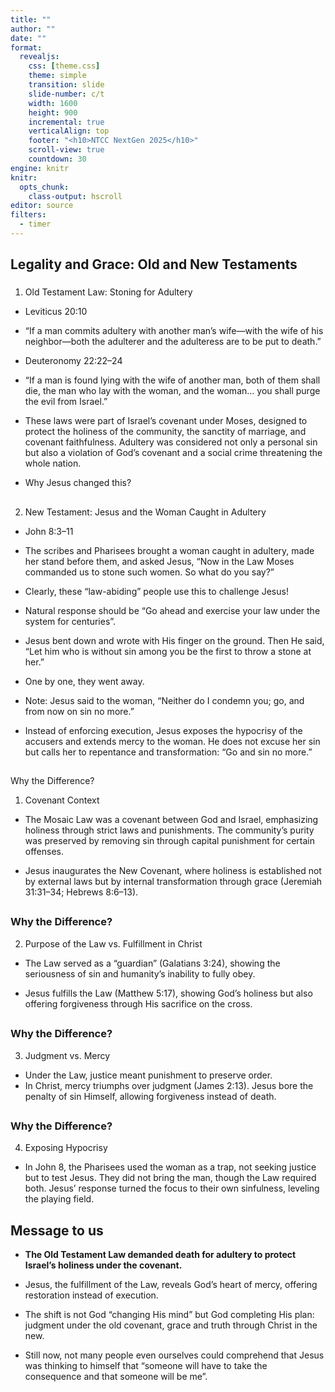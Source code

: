 ```yaml
---
title: ""
author: ""
date: ""
format:
  revealjs:
    css: [theme.css]
    theme: simple
    transition: slide
    slide-number: c/t
    width: 1600
    height: 900
    incremental: true
    verticalAlign: top
    footer: "<h10>NTCC NextGen 2025</h10>"
    scroll-view: true
    countdown: 30
engine: knitr
knitr:
  opts_chunk: 
    class-output: hscroll
editor: source
filters: 
  - timer
---
```

## Legality and Grace: Old and New Testaments {.scrollable}

###
1. Old Testament Law: Stoning for Adultery
 - Leviticus 20:10

  - "If a man commits adultery with another man’s wife—with the wife of his neighbor—both the adulterer and the adulteress are to be put to death."
 - Deuteronomy 22:22–24

  - "If a man is found lying with the wife of another man, both of them shall die, the man who lay with the woman, and the woman… you shall purge the evil from Israel."

- These laws were part of Israel’s covenant under Moses, designed to protect the holiness of the community, the sanctity of marriage, and covenant faithfulness. Adultery was considered not only a personal sin but also a violation of God’s covenant and a social crime threatening the whole nation.

- Why Jesus changed this?

## {.scrollable}

###
2. New Testament: Jesus and the Woman Caught in Adultery

 - John 8:3–11

  - The scribes and Pharisees brought a woman caught in adultery, made her stand before them, and asked Jesus, "Now in the Law Moses commanded us to stone such women. So what do you say?" 
  - Clearly, these "law-abiding" people use this to challenge Jesus!
  - Natural response should be "Go ahead and exercise your law under the system for centuries".
  - Jesus bent down and wrote with His finger on the ground. Then He said, "Let him who is without sin among you be the first to throw a stone at her." 
  - One by one, they went away. 
  - Note: Jesus said to the woman, "Neither do I condemn you; go, and from now on sin no more."

  - Instead of enforcing execution, Jesus exposes the hypocrisy of the accusers and extends mercy to the woman. He does not excuse her sin but calls her to repentance and transformation: "Go and sin no more."


## {.scrollable}

###
Why the Difference?

1.	Covenant Context

 - The Mosaic Law was a covenant between God and Israel, emphasizing holiness through strict laws and punishments. The community’s purity was preserved by removing sin through capital punishment for certain offenses.

 - Jesus inaugurates the New Covenant, where holiness is established not by external laws but by internal transformation through grace (Jeremiah 31:31–34; Hebrews 8:6–13).


## {.scrollable}

### Why the Difference?

2.	Purpose of the Law vs. Fulfillment in Christ

 - The Law served as a "guardian" (Galatians 3:24), showing the seriousness of sin and humanity’s inability to fully obey.

 - Jesus fulfills the Law (Matthew 5:17), showing God’s holiness but also offering forgiveness through His sacrifice on the cross.


## {.scrollable}


### Why the Difference?

3.	Judgment vs. Mercy

 - Under the Law, justice meant punishment to preserve order.
 - In Christ, mercy triumphs over judgment (James 2:13). Jesus bore the penalty of sin Himself, allowing forgiveness instead of death.

## {.scrollable}


### Why the Difference?

4.	Exposing Hypocrisy

 - In John 8, the Pharisees used the woman as a trap, not seeking justice but to test Jesus. They did not bring the man, though the Law required both. Jesus’ response turned the focus to their own sinfulness, leveling the playing field.

## Message to us {.scrollable}

  - **The Old Testament Law demanded death for adultery to protect Israel’s holiness under the covenant.**
 
  - Jesus, the fulfillment of the Law, reveals God’s heart of mercy, offering restoration instead of execution.
  
  - The shift is not God "changing His mind" but God completing His plan: judgment under the old covenant, grace and truth through Christ in the new.
  
  - Still now, not many people even ourselves could comprehend that Jesus was thinking to himself that "someone will have to take the consequence and that someone will be me". 
